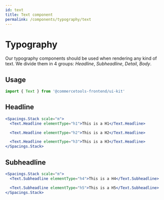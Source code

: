 ```yaml
---
id: text
title: Text component
permalink: /components/typography/text
---
```



# Typography

Our typography components should be used when rendering any kind of text. We divide them in 4 groups: _Headline_, _Subheadline_, _Detail_, _Body_.

## Usage

```jsx
import { Text } from '@commercetools-frontend/ui-kit'
```

## Headline

```.jsx
<Spacings.Stack scale="m">
  <Text.Headline elementType="h1">This is a H1</Text.Headline>

  <Text.Headline elementType="h2">This is a H2</Text.Headline>

  <Text.Headline elementType="h3">This is a H3</Text.Headline>
</Spacings.Stack>
```

## Subheadline

```.jsx
<Spacings.Stack scale="m">
  <Text.Subheadline elementType="h4">This is a H4</Text.Subheadline>

  <Text.Subheadline elementType="h5">This is a H5</Text.Subheadline>
</Spacings.Stack>
```

